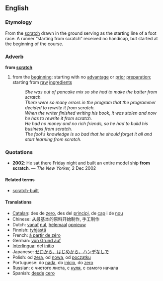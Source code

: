 ==English==
===Etymology===
From the [[scratch]] drawn in the ground serving as the starting line of a foot race. A runner &ldquo;starting from scratch&rdquo; received no handicap, but started at the beginning of the course.

===Adverb===
'''from [[scratch]]'''

# from the [[beginning]]; starting with no [[advantage]] or [[prior]] [[preparation]]; starting from [[raw]] [[ingredient]]s
#:''She was out of pancake mix so she had to make the batter from scratch.''
#:''There were so many errors in the program that the programmer decided to rewrite it from scratch.''
#:''When the writer finished writing his book, it was stolen and now he has to rewrite it from scratch.''
#:''He had no money and no rich friends, so he had to build his business from scratch.''
#:''The fool's knowledge is so bad that he should forget it all and start learning from scratch.''

===Quotations===
*'''2002''': He sat there Friday night and built an entire model ship '''from scratch'''. &mdash; ''The New Yorker,'' 2 Dec 2002

====Related terms====
*[[scratch-built]]

====Translations====
*[[Catalan]]: des de [[zero]], des del [[principi]], de [[cap]] i de [[nou]]
*Chinese: 从最基本的原料开始制作, 手工制作
*Dutch: [[vanaf]] [[nul]], [[helemaal]] [[opnieuw]]
*Finnish: [[tyhjästä]]
*French: [[à partir de zéro]]
*German: [[von Grund auf]]
*[[Interlingua]]: del [[initio]]
*Japanese: [[ゼロから、はじめから、ハンデなしで]]
*Polish: od [[zera]], od [[nowa]], od [[początku]]
*Portuguese: do [[nada]], do [[início]], do [[zero]]
*Russian: с чистого листа, с [[нуля]], с самого начала
*Spanish: [[desde]] [[cero]]